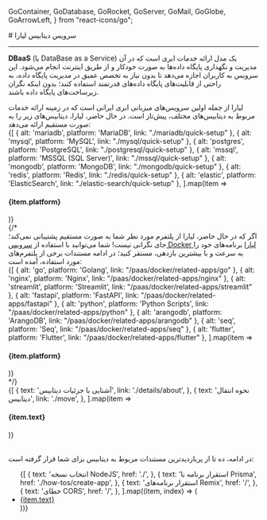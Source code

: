 
  GoContainer,
  GoDatabase,
  GoRocket,
  GoServer,
  GoMail,
  GoGlobe,
  GoArrowLeft,
} from "react-icons/go";

<Layout>
# سرویس دیتابیس لیارا
<hr className="mb-2" />

<Section id='what-is-dbaas' title='DBAAS چیست؟' />

<b>DBaaS</b> (یا DataBase as a Service)  یک مدل ارائه خدمات ابری است که در آن مدیریت و نگهداری پایگاه داده‌ها به صورت خودکار و از طریق اینترنت انجام می‌شود. این سرویس به کاربران اجازه می‌دهد تا بدون نیاز به تخصص عمیق در مدیریت پایگاه داده، به راحتی از قابلیت‌های پایگاه داده‌های قدرتمند استفاده کنند؛
بدون اینکه نگران زیرساخت‌های پایگاه داده باشند.

<Section id="liara-provided-databases" title="لیارا چه دیتابیس‌هایی را ارائه می‌دهد؟" />
لیارا از جمله اولین سرویس‌های میزبانی ابری ایرانی است که در زمینه ارائه خدمات مربوط به دیتابیس‌های مختلف، پیش‌تاز است. در حال حاضر، لیارا، دیتابیس‌های زیر را به صورت مستقیم ارائه می‌دهد:


<div className="h-4" />
<div className="grid grid-cols-3 gap-4">
            {[
    { alt: 'mariadb', platform: 'MariaDB', link: "./mariadb/quick-setup" },
    { alt: 'mysql', platform: 'MySQL', link: "./mysql/quick-setup" },
    { alt: 'postgres', platform: 'PostgreSQL', link: "./postgresql/quick-setup" },
    { alt: 'mssql', platform: 'MSSQL (SQL Server)', link: "./mssql/quick-setup" },
    { alt: 'mongodb', platform: 'MongoDB', link: "./mongodb/quick-setup" },
    { alt: 'redis', platform: 'Redis', link: "./redis/quick-setup" },
    { alt: 'elastic', platform: 'ElasticSearch', link: "./elastic-search/quick-setup" },
  ].map(item =>
              <Link href={item.link}>
                <Card className="flex cursor-pointer w-full items-center justify-between">
                  <div className="flex items-center gap-3">
                    <div className="w-[40px] p-1  bg-[#333] rounded-lg">
                      <PlatformIcon platform={item.alt} />
                    </div>
                    <h4>
                      {item.platform}
                    </h4>
                  </div>
                  <GoArrowLeft className="ml-1" />
                </Card>
              </Link>
            )}
          </div>
{/* 
<br />
اگر که در حال حاضر، لیارا از پلتفرم مورد نظر شما به صورت مستقیم پشتیبانی نمی‌کند؛ جای نگرانی نیست! شما می‌توانید با استفاده از <a href="/paas/docker/getting-started" className="blue-link">سرویس Docker لیارا</a> برنامه‌های خود را به سرعت و با بیشترین بازدهی، مستقر کنید؛ در ادامه مستندات برخی از پلتفرم‌های مورد استفاده، آمده است:
<br />

<div className="grid grid-cols-4 gap-4">
            {[
    { alt: 'go', platform: 'Golang', link: "/paas/docker/related-apps/go" },
    { alt: 'nginx', platform: 'Nginx', link: "/paas/docker/related-apps/nginx" },
    { alt: 'streamlit', platform: 'Streamlit', link: "/paas/docker/related-apps/streamlit" },
    { alt: 'fastapi', platform: 'FastAPI', link: "/paas/docker/related-apps/fastapi" },
    { alt: 'python', platform: 'Python Scripts', link: "/paas/docker/related-apps/python" },
    { alt: 'arangodb', platform: 'ArangoDB', link: "/paas/docker/related-apps/arangodb" },
    { alt: 'seq', platform: 'Seq', link: "/paas/docker/related-apps/seq" },
    { alt: 'flutter', platform: 'Flutter', link: "/paas/docker/related-apps/flutter" },
  ].map(item =>
              <Link href={item.link}>
                <Card className="flex cursor-pointer w-full items-center justify-between">
                  <div className="flex items-center gap-3">
                    <div className="w-[40px] p-1  bg-[#333] rounded-lg">
                      <PlatformIcon platform={item.alt} />
                    </div>
                    <h4>
                      {item.platform}
                    </h4>
                  </div>
                  <GoArrowLeft className="ml-1" />
                </Card>
              </Link>
            )}
          </div> */}


<br />

<Section id='also-read' title='همچنین بخوانید:' />
<div className="grid grid-cols-2 gap-4">
            {[
    {
      text: 'آشنایی با جزئیات دیتابیس',
      link: './details/about',
    },
    {
      text: 'نحوه انتقال دیتابیس',
      link: './move',
    },
  ].map(item =>
              <Link href={item.link}>
                <Card className="flex cursor-pointer w-full items-center justify-between">
                  <div className="flex items-center gap-3">
                    <h4>
                      {item.text}
                    </h4>
                  </div>
                  <GoArrowLeft className="ml-1" />
                </Card>
              </Link>
            )}
          </div>

<br />

در ادامه، ده تا از پربازدیدترین مستندات مربوط به دیتابیس برای شما قرار گرفته است:

<ul className="pr-4">
  {[
    {
      text: 'انتخاب نسخه NodeJS',
      href: './',
    },
    {
      text: 'استقرار برنامه با Prisma',
      href: './how-tos/create-app',
    },
    {
      text: 'استقرار برنامه‌های Remix',
      href: '/',
    },
    {
      text: 'خطای CORS',
      href: '/',
    },
  ].map((item, index) => (
    <li
      key={index}
      style={{
        listStyle: "persian",
        textDecoration: "underline",
        textDecorationColor: "#9ca3af"
      }}
    >
      <a
        className="flex w-[max-content] items-center gap-2 text-[18px] mt-4"
        href={item.href}
      >
        {item.text}
        <GoArrowLeft className="ml-2 text-[15px] text-[gray]" />
      </a>
    </li>
  ))}
</ul>

</Layout>